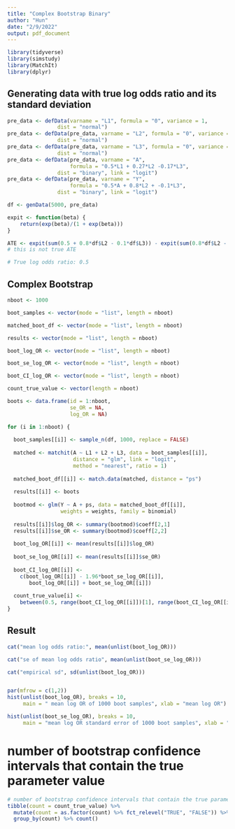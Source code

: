 ```yaml
---
title: "Complex Bootstrap Binary"
author: "Hun"
date: "2/9/2022"
output: pdf_document
---
```


```r
library(tidyverse)
library(simstudy)
library(MatchIt)
library(dplyr)
```

## Generating data with true log odds ratio and its standard deviation
```r
pre_data <- defData(varname = "L1", formula = "0", variance = 1,
                dist = "normal")
pre_data <- defData(pre_data, varname = "L2", formula = "0", variance = 1,
                dist = "normal")
pre_data <- defData(pre_data, varname = "L3", formula = "0", variance = 1,
                dist = "normal")
pre_data <- defData(pre_data, varname = "A", 
                    formula = "0.5*L1 + 0.27*L2 -0.17*L3", 
                dist = "binary", link = "logit")
pre_data <- defData(pre_data, varname = "Y", 
                    formula = "0.5*A + 0.8*L2 + -0.1*L3", 
                dist = "binary", link = "logit")

df <- genData(5000, pre_data)

expit <- function(beta) {
    return(exp(beta)/(1 + exp(beta)))
}

ATE <- expit(sum(0.5 + 0.8*df$L2 - 0.1*df$L3)) - expit(sum(0.8*df$L2 - 0.1*df$L3)) 
# this is not true ATE

# True log odds ratio: 0.5
```


## Complex Bootstrap
```r
nboot <- 1000

boot_samples <- vector(mode = "list", length = nboot)

matched_boot_df <- vector(mode = "list", length = nboot)

results <- vector(mode = "list", length = nboot)

boot_log_OR <- vector(mode = "list", length = nboot)

boot_se_log_OR <- vector(mode = "list", length = nboot)

boot_CI_log_OR <- vector(mode = "list", length = nboot)

count_true_value <- vector(length = nboot)

boots <- data.frame(id = 1:nboot,
                    se_OR = NA,
                    log_OR = NA)

for (i in 1:nboot) {
  
  boot_samples[[i]] <- sample_n(df, 1000, replace = FALSE)
  
  matched <- matchit(A ~ L1 + L2 + L3, data = boot_samples[[i]], 
                     distance = "glm", link = "logit",
                     method = "nearest", ratio = 1)
  
  matched_boot_df[[i]] <- match.data(matched, distance = "ps")
  
  results[[i]] <- boots
  
  bootmod <- glm(Y ~ A + ps, data = matched_boot_df[[i]], 
                 weights = weights, family = binomial)
  
  results[[i]]$log_OR <- summary(bootmod)$coeff[2,1]
  results[[i]]$se_OR <- summary(bootmod)$coeff[2,2]
  
  boot_log_OR[[i]] <- mean(results[[i]]$log_OR)
  
  boot_se_log_OR[[i]] <- mean(results[[i]]$se_OR)
  
  boot_CI_log_OR[[i]] <- 
    c(boot_log_OR[[i]] - 1.96*boot_se_log_OR[[i]],
       boot_log_OR[[i]] + boot_se_log_OR[[i]])
  
  count_true_value[i] <- 
    between(0.5, range(boot_CI_log_OR[[i]])[1], range(boot_CI_log_OR[[i]])[2]) 
}

```

## Result
```r
cat("mean log odds ratio:", mean(unlist(boot_log_OR)))

cat("se of mean log odds ratio", mean(unlist(boot_se_log_OR)))

cat("empirical sd", sd(unlist(boot_log_OR)))


par(mfrow = c(1,2))
hist(unlist(boot_log_OR), breaks = 10, 
     main = " mean log OR of 1000 boot samples", xlab = "mean log OR")

hist(unlist(boot_se_log_OR), breaks = 10,
     main = "mean log OR standard error of 1000 boot samples", xlab = "mean log OR SE")
```

# number of bootstrap confidence intervals that contain the true parameter value
```r
# number of bootstrap confidence intervals that contain the true parameter value
tibble(count = count_true_value) %>% 
  mutate(count = as.factor(count) %>% fct_relevel("TRUE", "FALSE")) %>%
  group_by(count) %>% count()


```





